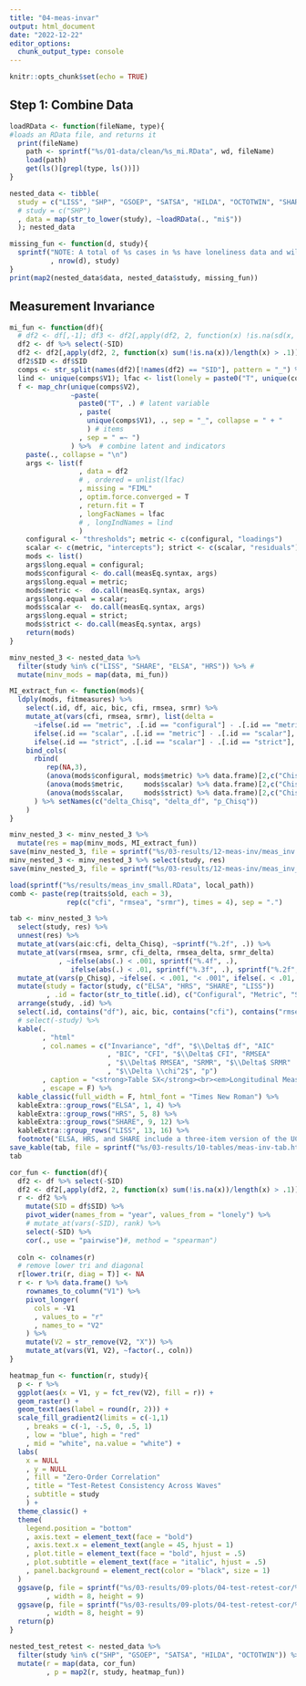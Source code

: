 ```yaml
---
title: "04-meas-invar"
output: html_document
date: "2022-12-22"
editor_options: 
  chunk_output_type: console
---
```


```r
knitr::opts_chunk$set(echo = TRUE)
```

## Step 1: Combine Data  
```r
loadRData <- function(fileName, type){
#loads an RData file, and returns it
  print(fileName)
    path <- sprintf("%s/01-data/clean/%s_mi.RData", wd, fileName)
    load(path)
    get(ls()[grepl(type, ls())])
}

nested_data <- tibble(
  study = c("LISS", "SHP", "GSOEP", "SATSA", "HILDA", "OCTOTWIN", "SHARE", "HRS", "ELSA")
  # study = c("SHP")
  , data = map(str_to_lower(study), ~loadRData(., "mi$"))
  ); nested_data

missing_fun <- function(d, study){
  sprintf("NOTE: A total of %s cases in %s have loneliness data and will be included in the final analyses.\n"
          , nrow(d), study)
}
print(map2(nested_data$data, nested_data$study, missing_fun))
```

## Measurement Invariance  

```r
mi_fun <- function(df){
  # df2 <- df[,-1]; df3 <- df2[,apply(df2, 2, function(x) !is.na(sd(x, na.rm = T)))]
  df2 <- df %>% select(-SID)
  df2 <- df2[,apply(df2, 2, function(x) sum(!is.na(x))/length(x) > .1)]
  df2$SID <- df$SID
  comps <- str_split(names(df2)[!names(df2) == "SID"], pattern = "_") %>% ldply
  lind <- unique(comps$V1); lfac <- list(lonely = paste0("T", unique(comps$V2)))
  f <- map_chr(unique(comps$V2), 
               ~paste(
                 paste0("T", .) # latent variable
                 , paste(
                   unique(comps$V1), ., sep = "_", collapse = " + "
                   ) # items
                 , sep = " =~ ")
               ) %>%  # combine latent and indicators
    paste(., collapse = "\n")
    args <- list(f
                 , data = df2
                 # , ordered = unlist(lfac)
                 , missing = "FIML"
                 , optim.force.converged = T
                 , return.fit = T
                 , longFacNames = lfac
                 # , longIndNames = lind
                 )
    configural <- "thresholds"; metric <- c(configural, "loadings")
    scalar <- c(metric, "intercepts"); strict <- c(scalar, "residuals")
    mods <- list()
    args$long.equal = configural; 
    mods$configural <- do.call(measEq.syntax, args)
    args$long.equal = metric; 
    mods$metric <-  do.call(measEq.syntax, args)
    args$long.equal = scalar; 
    mods$scalar <-  do.call(measEq.syntax, args)
    args$long.equal = strict; 
    mods$strict <- do.call(measEq.syntax, args)
    return(mods)
}
```

```r
minv_nested_3 <- nested_data %>%
  filter(study %in% c("LISS", "SHARE", "ELSA", "HRS")) %>% #
  mutate(minv_mods = map(data, mi_fun))
```

```r
MI_extract_fun <- function(mods){
  ldply(mods, fitmeasures) %>%
    select(.id, df, aic, bic, cfi, rmsea, srmr) %>% 
    mutate_at(vars(cfi, rmsea, srmr), list(delta = 
      ~ifelse(.id == "metric", .[.id == "configural"] - .[.id == "metric"],
      ifelse(.id == "scalar", .[.id == "metric"] - .[.id == "scalar"],
      ifelse(.id == "strict", .[.id == "scalar"] - .[.id == "strict"], NA))))) %>%
    bind_cols(
      rbind(
         rep(NA,3),
         (anova(mods$configural, mods$metric) %>% data.frame)[2,c("Chisq.diff", "Df.diff", "Pr..Chisq.")],
         (anova(mods$metric,     mods$scalar) %>% data.frame)[2,c("Chisq.diff", "Df.diff", "Pr..Chisq.")],
         (anova(mods$scalar,     mods$strict) %>% data.frame)[2,c("Chisq.diff", "Df.diff", "Pr..Chisq.")]
      ) %>% setNames(c("delta_Chisq", "delta_df", "p_Chisq"))
    )
}

minv_nested_3 <- minv_nested_3 %>%
  mutate(res = map(minv_mods, MI_extract_fun))
save(minv_nested_3, file = sprintf("%s/03-results/12-meas-inv/meas_inv.RData", wd))
minv_nested_3 <- minv_nested_3 %>% select(study, res)
save(minv_nested_3, file = sprintf("%s/03-results/12-meas-inv/meas_inv_small.RData", wd))
```

```r
load(sprintf("%s/results/meas_inv_small.RData", local_path))
comb <- paste(rep(traits$old, each = 3),
              rep(c("cfi", "rmsea", "srmr"), times = 4), sep = ".") 

tab <- minv_nested_3 %>% 
  select(study, res) %>%
  unnest(res) %>%
  mutate_at(vars(aic:cfi, delta_Chisq), ~sprintf("%.2f", .)) %>%
  mutate_at(vars(rmsea, srmr, cfi_delta, rmsea_delta, srmr_delta)
            , ~ifelse(abs(.) < .001, sprintf("%.4f", .), 
               ifelse(abs(.) < .01, sprintf("%.3f", .), sprintf("%.2f", .)))) %>%
  mutate_at(vars(p_Chisq), ~ifelse(. < .001, "< .001", ifelse(. < .01, "< .01", ifelse(. < .05, "< .05", "> .05")))) %>%
  mutate(study = factor(study, c("ELSA", "HRS", "SHARE", "LISS"))
         , .id = factor(str_to_title(.id), c("Configural", "Metric", "Scalar", "Strict"))) %>%
  arrange(study, .id) %>%
  select(.id, contains("df"), aic, bic, contains("cfi"), contains("rmsea"), contains("srmr"), contains("Chisq")) %>%
  # select(-study) %>%
  kable(.
        , "html"
        , col.names = c("Invariance", "df", "$\\Delta$ df", "AIC"
                        , "BIC", "CFI", "$\\Delta$ CFI", "RMSEA"
                        , "$\\Delta$ RMSEA", "SRMR", "$\\Delta$ SRMR"
                        , "$\\Delta \\chi^2$", "p")
        , caption = "<strong>Table SX</strong><br><em>Longitudinal Measurement Invariance Test for Multi-Item Measures</em>"
        , escape = F) %>%
  kable_classic(full_width = F, html_font = "Times New Roman") %>%
  kableExtra::group_rows("ELSA", 1, 4) %>%
  kableExtra::group_rows("HRS", 5, 8) %>%
  kableExtra::group_rows("SHARE", 9, 12) %>%
  kableExtra::group_rows("LISS", 13, 16) %>%
  footnote("ELSA, HRS, and SHARE include a three-item version of the UCLA Loneliness Scale. LISS includes the three-item De Jong Gierveld Loneliness Scale.")
save_kable(tab, file = sprintf("%s/03-results/10-tables/meas-inv-tab.html", wd))
tab
```

```r
cor_fun <- function(df){
  df2 <- df %>% select(-SID)
  df2 <- df2[,apply(df2, 2, function(x) sum(!is.na(x))/length(x) > .1)]
  r <- df2 %>%
    mutate(SID = df$SID) %>%
    pivot_wider(names_from = "year", values_from = "lonely") %>%
    # mutate_at(vars(-SID), rank) %>%
    select(-SID) %>%
    cor(., use = "pairwise")#, method = "spearman")
  
  coln <- colnames(r)
  # remove lower tri and diagonal
  r[lower.tri(r, diag = T)] <- NA
  r <- r %>% data.frame() %>%
    rownames_to_column("V1") %>%
    pivot_longer(
      cols = -V1
      , values_to = "r"
      , names_to = "V2"
    ) %>%
    mutate(V2 = str_remove(V2, "X")) %>%
    mutate_at(vars(V1, V2), ~factor(., coln))
}

heatmap_fun <- function(r, study){
  p <- r %>%
  ggplot(aes(x = V1, y = fct_rev(V2), fill = r)) + 
  geom_raster() + 
  geom_text(aes(label = round(r, 2))) + 
  scale_fill_gradient2(limits = c(-1,1)
    , breaks = c(-1, -.5, 0, .5, 1)
    , low = "blue", high = "red"
    , mid = "white", na.value = "white") + 
  labs(
    x = NULL
    , y = NULL
    , fill = "Zero-Order Correlation"
    , title = "Test-Retest Consistency Across Waves"
    , subtitle = study
    ) + 
  theme_classic() + 
  theme(
    legend.position = "bottom"
    , axis.text = element_text(face = "bold")
    , axis.text.x = element_text(angle = 45, hjust = 1)
    , plot.title = element_text(face = "bold", hjust = .5)
    , plot.subtitle = element_text(face = "italic", hjust = .5)
    , panel.background = element_rect(color = "black", size = 1)
  )
  ggsave(p, file = sprintf("%s/03-results/09-plots/04-test-retest-cor/%s.png", wd, study)
         , width = 8, height = 9)
  ggsave(p, file = sprintf("%s/03-results/09-plots/04-test-retest-cor/%s.pdf", wd, study)
         , width = 8, height = 9)
  return(p)
}

nested_test_retest <- nested_data %>%
  filter(study %in% c("SHP", "GSOEP", "SATSA", "HILDA", "OCTOTWIN")) %>%
  mutate(r = map(data, cor_fun)
         , p = map2(r, study, heatmap_fun))
```



